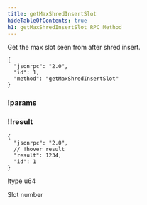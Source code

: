 ```yaml
---
title: getMaxShredInsertSlot
hideTableOfContents: true
h1: getMaxShredInsertSlot RPC Method
---
```


Get the max slot seen from after shred insert.

<APIMethod>

```jsonc !!request curl
{
  "jsonrpc": "2.0",
  "id": 1,
  "method": "getMaxShredInsertSlot"
}
```

### !params

### !!result

```jsonc !response
{
  "jsonrpc": "2.0",
  // !hover result
  "result": 1234,
  "id": 1
}
```

!type u64

Slot number

</APIMethod>
